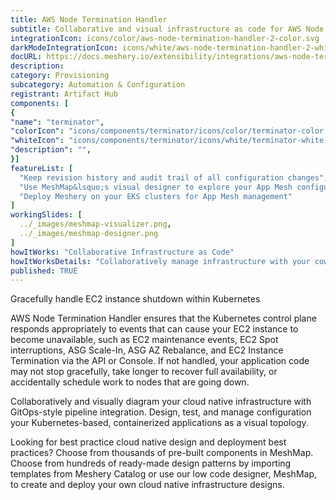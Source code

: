 ```yaml
---
title: AWS Node Termination Handler
subtitle: Collaborative and visual infrastructure as code for AWS Node Termination Handler
integrationIcon: icons/color/aws-node-termination-handler-2-color.svg
darkModeIntegrationIcon: icons/white/aws-node-termination-handler-2-white.svg
docURL: https://docs.meshery.io/extensibility/integrations/aws-node-termination-handler-2
description: 
category: Provisioning
subcategory: Automation & Configuration
registrant: Artifact Hub
components: [
{
"name": "terminator",
"colorIcon": "icons/components/terminator/icons/color/terminator-color.svg",
"whiteIcon": "icons/components/terminator/icons/white/terminator-white.svg",
"description": "",
}]
featureList: [
  "Keep revision history and audit trail of all configuration changes",
  "Use MeshMap&lsquo;s visual designer to explore your App Mesh configuration",
  "Deploy Meshery on your EKS clusters for App Mesh management"
]
workingSlides: [
  ../_images/meshmap-visualizer.png,
  ../_images/meshmap-designer.png
]
howItWorks: "Collaborative Infrastructure as Code"
howItWorksDetails: "Collaboratively manage infrastructure with your coworkers synchronously sharing the same designs."
published: TRUE
---
```

<p>
Gracefully handle EC2 instance shutdown within Kubernetes

</p>
<p>AWS Node Termination Handler ensures that the Kubernetes control plane responds appropriately to events that can cause your EC2 instance to become unavailable, such as EC2 maintenance events, EC2 Spot interruptions, ASG Scale-In, ASG AZ Rebalance, and EC2 Instance Termination via the API or Console. If not handled, your application code may not stop gracefully, take longer to recover full availability, or accidentally schedule work to nodes that are going down.
</p>
<p>
    Collaboratively and visually diagram your cloud native infrastructure with GitOps-style pipeline integration. Design, test, and manage configuration your Kubernetes-based, containerized applications as a visual topology.
</p>
<p>
    Looking for best practice cloud native design and deployment best practices? Choose from thousands of pre-built components in MeshMap. Choose from hundreds of ready-made design patterns by importing templates from Meshery Catalog or use our low code designer, MeshMap, to create and deploy your own cloud native infrastructure designs.
</p>
